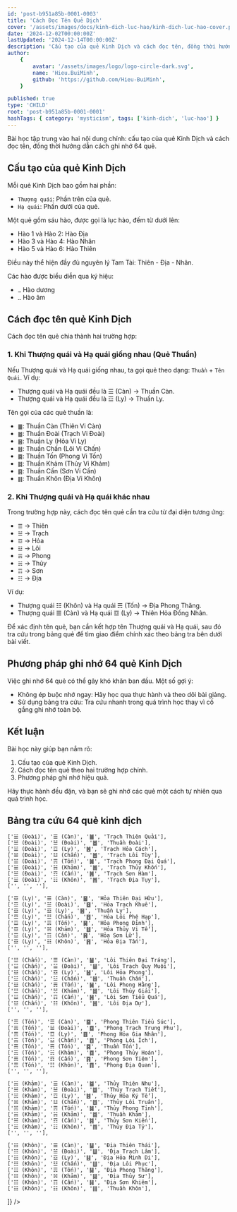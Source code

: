 ```yaml
---
id: 'post-b951a85b-0001-0003'
title: 'Cách Đọc Tên Quẻ Dịch'
cover: '/assets/images/docs/kinh-dich-luc-hao/kinh-dich-luc-hao-cover.png'
date: '2024-12-02T00:00:00Z'
lastUpdated: '2024-12-14T00:00:00Z'
description: 'Cấu tạo của quẻ Kinh Dịch và cách đọc tên, đồng thời hướng dẫn cách ghi nhớ 64 quẻ'
author:
    {
        avatar: '/assets/images/logo/logo-circle-dark.svg',
        name: 'Hieu.BuiMinh',
        github: 'https://github.com/Hieu-BuiMinh',
    }

published: true
type: 'CHILD'
root: 'post-b951a85b-0001-0001'
hashTags: { category: 'mysticism', tags: ['kinh-dich', 'luc-hao'] }
---
```


Bài học tập trung vào hai nội dung chính: cấu tạo của quẻ Kinh Dịch và cách đọc tên, đồng thời hướng dẫn cách ghi nhớ 64 quẻ.

## Cấu tạo của quẻ Kinh Dịch

Mỗi quẻ Kinh Dịch bao gồm hai phần:

-   `Thượng quái`: Phần trên của quẻ.
-   `Hạ quái`: Phần dưới của quẻ.

Một quẻ gồm sáu hào, được gọi là lục hào, đếm từ dưới lên:

-   Hào 1 và Hào 2: Hào Địa
-   Hào 3 và Hào 4: Hào Nhân
-   Hào 5 và Hào 6: Hào Thiên

Điều này thể hiện đầy đủ nguyên lý Tam Tài: Thiên - Địa - Nhân.

Các hào được biểu diễn qua ký hiệu:

-   `⚊` Hào dương
-   `⚋` Hào âm

## Cách đọc tên quẻ Kinh Dịch

Cách đọc tên quẻ chia thành hai trường hợp:

### 1. Khi Thượng quái và Hạ quái giống nhau (Quẻ Thuần)

Nếu Thượng quái và Hạ quái giống nhau, ta gọi quẻ theo dạng: `Thuần` + `Tên Quái`. Ví dụ:

-   Thượng quái và Hạ quái đều là ☰ (Càn) → Thuần Càn.
-   Thượng quái và Hạ quái đều là ☲ (Ly) → Thuần Ly.

Tên gọi của các quẻ thuần là:

-   `䷀`: Thuần Càn (Thiên Vi Càn)
-   `䷹`: Thuần Đoài (Trạch Vi Đoài)
-   `䷝`: Thuần Ly (Hỏa Vi Ly)
-   `䷲`: Thuần Chấn (Lôi Vi Chấn)
-   `䷸`: Thuần Tốn (Phong Vi Tốn)
-   `䷜`: Thuần Khảm (Thủy Vi Khảm)
-   `䷳`: Thuần Cấn (Sơn Vi Cấn)
-   `䷁`: Thuần Khôn (Địa Vi Khôn)

### 2. Khi Thượng quái và Hạ quái khác nhau

Trong trường hợp này, cách đọc tên quẻ cần tra cứu từ đại diện tương ứng:

-   `☰` → Thiên
-   `☱` → Trạch
-   `☲` → Hỏa
-   `☳` → Lôi
-   `☴` → Phong
-   `☵` → Thủy
-   `☶` → Sơn
-   `☷` → Địa

Ví dụ:

-   Thượng quái ☷ (Khôn) và Hạ quái ☴ (Tốn) → Địa Phong Thăng.
-   Thượng quái ☰ (Càn) và Hạ quái ☲ (Ly) → Thiên Hỏa Đồng Nhân.

Để xác định tên quẻ, bạn cần kết hợp tên Thượng quái và Hạ quái, sau đó tra cứu trong bảng quẻ để tìm giao điểm chính xác theo bảng tra bên dưới bài viết.

## Phương pháp ghi nhớ 64 quẻ Kinh Dịch

Việc ghi nhớ 64 quẻ có thể gây khó khăn ban đầu. Một số gợi ý:

-   Không ép buộc nhớ ngay: Hãy học qua thực hành và theo dõi bài giảng.
-   Sử dụng bảng tra cứu: Tra cứu nhanh trong quá trình học thay vì cố gắng ghi nhớ toàn bộ.

## Kết luận

Bài học này giúp bạn nắm rõ:

1. Cấu tạo của quẻ Kinh Dịch.
2. Cách đọc tên quẻ theo hai trường hợp chính.
3. Phương pháp ghi nhớ hiệu quả.

Hãy thực hành đều đặn, và bạn sẽ ghi nhớ các quẻ một cách tự nhiên qua quá trình học.

## Bảng tra cứu 64 quẻ kinh dịch

<Table
  headers={['Thượng Quái', 'Hạ Quái', 'Kí hiệu', 'Tên Quẻ']}
  rows={[
    ['☰ (Càn)', '☰ (Càn)', '䷀', 'Thuần Càn'],
    ['☰ (Càn)', '☱ (Đoài)', '䷉', 'Thiên Trạch Lý'],
    ['☰ (Càn)', '☲ (Ly)', '䷌', 'Thiên Hỏa Đồng Nhân'],
    ['☰ (Càn)', '☳ (Chấn)', '䷘', 'Thiên Lôi Vô Vọng'],
    ['☰ (Càn)', '☴ (Tốn)', '䷫', 'Thiên Phong Cấu'],
    ['☰ (Càn)', '☵ (Khảm)', '䷅', 'Thiên Thủy Tụng'],
    ['☰ (Càn)', '☶ (Cấn)', '䷠', 'Thiên Sơn Độn'],
    ['☰ (Càn)', '☷ (Khôn)', '䷋', 'Thiên Địa Bĩ'],
    ['', '', ''],

    ['☱ (Đoài)', '☰ (Càn)', '䷪', 'Trạch Thiên Quải'],
    ['☱ (Đoài)', '☱ (Đoài)', '䷹', 'Thuần Đoài'],
    ['☱ (Đoài)', '☲ (Ly)', '䷰', 'Trạch Hỏa Cách'],
    ['☱ (Đoài)', '☳ (Chấn)', '䷐', 'Trạch Lôi Tùy'],
    ['☱ (Đoài)', '☴ (Tốn)', '䷛', 'Trạch Phong Đại Quá'],
    ['☱ (Đoài)', '☵ (Khảm)', '䷮', 'Trạch Thủy Khốn'],
    ['☱ (Đoài)', '☶ (Cấn)', '䷞', 'Trạch Sơn Hàm'],
    ['☱ (Đoài)', '☷ (Khôn)', '䷬', 'Trạch Địa Tụy'],
    ['', '', ''],

    ['☲ (Ly)', '☰ (Càn)', '䷍', 'Hỏa Thiên Đại Hữu'],
    ['☲ (Ly)', '☱ (Đoài)', '䷥', 'Hỏa Trạch Khuê'],
    ['☲ (Ly)', '☲ (Ly)', '䷝', 'Thuần Ly'],
    ['☲ (Ly)', '☳ (Chấn)', '䷔', 'Hỏa Lôi Phệ Hạp'],
    ['☲ (Ly)', '☴ (Tốn)', '䷱', 'Hỏa Phong Đỉnh'],
    ['☲ (Ly)', '☵ (Khảm)', '䷾', 'Hỏa Thủy Vị Tế'],
    ['☲ (Ly)', '☶ (Cấn)', '䷷', 'Hỏa Sơn Lữ'],
    ['☲ (Ly)', '☷ (Khôn)', '䷢', 'Hỏa Địa Tấn'],
    ['', '', ''],

    ['☳ (Chấn)', '☰ (Càn)', '䷡', 'Lôi Thiên Đại Tráng'],
    ['☳ (Chấn)', '☱ (Đoài)', '䷵', 'Lôi Trạch Quy Muội'],
    ['☳ (Chấn)', '☲ (Ly)', '䷶', 'Lôi Hỏa Phong'],
    ['☳ (Chấn)', '☳ (Chấn)', '䷲', 'Thuần Chấn'],
    ['☳ (Chấn)', '☴ (Tốn)', '䷟', 'Lôi Phong Hằng'],
    ['☳ (Chấn)', '☵ (Khảm)', '䷧', 'Lôi Thủy Giải'],
    ['☳ (Chấn)', '☶ (Cấn)', '䷽', 'Lôi Sơn Tiểu Quá'],
    ['☳ (Chấn)', '☷ (Khôn)', '䷏', 'Lôi Địa Dự'],
    ['', '', ''],

    ['☴ (Tốn)', '☰ (Càn)', '䷈', 'Phong Thiên Tiểu Súc'],
    ['☴ (Tốn)', '☱ (Đoài)', '䷼', 'Phong Trạch Trung Phu'],
    ['☴ (Tốn)', '☲ (Ly)', '䷤', 'Phong Hỏa Gia Nhân'],
    ['☴ (Tốn)', '☳ (Chấn)', '䷩', 'Phong Lôi Ích'],
    ['☴ (Tốn)', '☴ (Tốn)', '䷸', 'Thuần Tốn'],
    ['☴ (Tốn)', '☵ (Khảm)', '䷺', 'Phong Thủy Hoán'],
    ['☴ (Tốn)', '☶ (Cấn)', '䷴', 'Phong Sơn Tiệm'],
    ['☴ (Tốn)', '☷ (Khôn)', '䷓', 'Phong Địa Quan'],
    ['', '', ''],

    ['☵ (Khảm)', '☰ (Càn)', '䷄', 'Thủy Thiên Nhu'],
    ['☵ (Khảm)', '☱ (Đoài)', '䷻', 'Thủy Trạch Tiết'],
    ['☵ (Khảm)', '☲ (Ly)', '䷾', 'Thủy Hỏa Ký Tế'],
    ['☵ (Khảm)', '☳ (Chấn)', '䷂', 'Thủy Lôi Truân'],
    ['☵ (Khảm)', '☴ (Tốn)', '䷯', 'Thủy Phong Tỉnh'],
    ['☵ (Khảm)', '☵ (Khảm)', '䷜', 'Thuần Khảm'],
    ['☵ (Khảm)', '☶ (Cấn)', '䷦', 'Thủy Sơn Kiển'],
    ['☵ (Khảm)', '☷ (Khôn)', '䷇', 'Thủy Địa Tỷ'],
    ['', '', ''],

    ['☷ (Khôn)', '☰ (Càn)', '䷊', 'Địa Thiên Thái'],
    ['☷ (Khôn)', '☱ (Đoài)', '䷒', 'Địa Trạch Lâm'],
    ['☷ (Khôn)', '☲ (Ly)', '䷣', 'Địa Hỏa Minh Di'],
    ['☷ (Khôn)', '☳ (Chấn)', '䷗', 'Địa Lôi Phục'],
    ['☷ (Khôn)', '☴ (Tốn)', '䷭', 'Địa Phong Thăng'],
    ['☷ (Khôn)', '☵ (Khảm)', '䷆', 'Địa Thủy Sư'],
    ['☷ (Khôn)', '☶ (Cấn)', '䷎', 'Địa Sơn Khiêm'],
    ['☷ (Khôn)', '☷ (Khôn)', '䷁', 'Thuần Khôn'],

]}
/>
